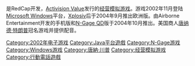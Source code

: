 {{NoteTA
| G1 = Games
| 1 = zh-cn:唐纳德; zh-hk:當奴; zh-mo:唐納德; zh-tw:唐納;
| 2 = zh-cn:特朗普; zh-hk:特朗普; zh-mo:杜林普; zh-tw:川普;
}}
{{Infobox VG
| title =唐纳德·特朗普之地产大亨
| english = Donald Trump's Real Estate Tycoon
| image =
| developer = {{Unbulleted list|RedCap GmbH|Airborne Entertainment Inc.（手机）}}
| publisher = {{vgr|NA|[[Activision_Value|Activision Value]]|EU|[[Xplosiv|Xplosiv]]}}
| platforms = {{spml|[[Microsoft_Windows|Microsoft Windows]]|[[J2ME|J2ME]]|[[Binary_Runtime_Environment_for_Wireless|BREW]]|[[N-Gage_QD|N-Gage QD]]}}
| released = '''Microsoft Windows'''{{vgr|NA|2002年11月7日|EU|2004年9月3日}}'''J2ME'''、'''BREW'''、'''N-Gage QD'''{{vgr|NA|2004年10月20日}}
| genre = [[经营模拟游戏|经营模拟]]
| modes = [[单人电子游戏|单人]]
}}

{{vgname|唐纳德·特朗普之地产大亨|en=Donald Trump's Real Estate Tycoon}}是RedCap开发，[[Activision_Value|Activision Value]]发行的[[经营模拟游戏|经营模拟游戏]]。游戏2002年11月登陆[[Microsoft_Windows|Microsoft Windows]]平台，[[Xplosiv|Xplosiv]]后于2004年9月推出欧洲版。由Airborne Entertainment开发的手机版和[[N-Gage_QD|N-Gage QD]]版于2004年10月推出。美国商人[[唐纳德·特朗普|唐纳德·特朗普]]冠名游戏并提供配音。

{{Trump}}

{{Portal bar|電子遊戲|唐纳德·特朗普}}

{{DEFAULTSORT:Donald Trumps Real Estate Tycoon}}
[[Category:2002年电子游戏|Category:2002年电子游戏]]
[[Category:Java平台遊戲|Category:Java平台遊戲]]
[[Category:N-Gage游戏|Category:N-Gage游戏]]
[[Category:Windows游戏|Category:Windows游戏]]
[[Category:唐納·川普|Category:唐納·川普]]
[[Category:经营模拟游戏|Category:经营模拟游戏]]
[[Category:行動電話遊戲|Category:行動電話遊戲]]

{{simulation-videogame-stub}}